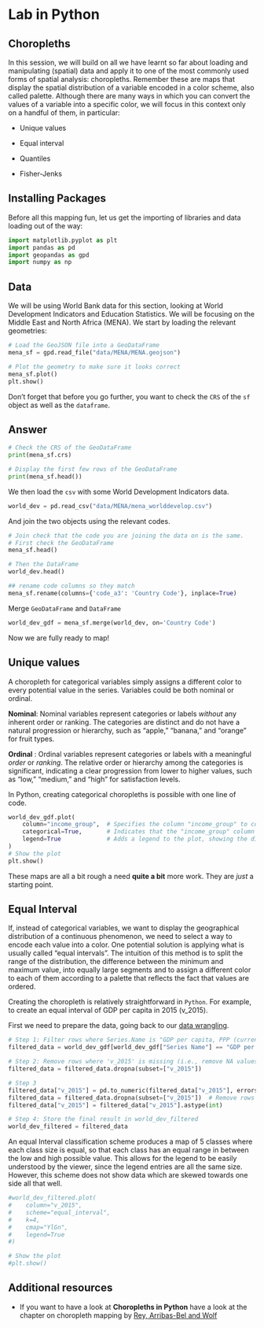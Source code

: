 # Lab in Python {#sec-vector-data-Python .unnumbered}

## Choropleths

In this session, we will build on all we have learnt so far about loading and manipulating (spatial) data and apply it to one of the most commonly used forms of spatial analysis: choropleths. Remember these are maps that display the spatial distribution of a variable encoded in a color scheme, also called palette. Although there are many ways in which you can convert the values of a variable into a specific color, we will focus in this context only on a handful of them, in particular:

-   Unique values

-   Equal interval

-   Quantiles

-   Fisher-Jenks

## Installing Packages

Before all this mapping fun, let us get the importing of libraries and data loading out of the way:

```python
import matplotlib.pyplot as plt
import pandas as pd
import geopandas as gpd
import numpy as np
```

## Data

We will be using World Bank data for this section, looking at World Development Indicators and Education Statistics. We will be focusing on the Middle East and North Africa (MENA). We start by loading the relevant geometries:

```python
# Load the GeoJSON file into a GeoDataFrame
mena_sf = gpd.read_file("data/MENA/MENA.geojson")

# Plot the geometry to make sure it looks correct
mena_sf.plot()
plt.show()
```

Don't forget that before you go further, you want to check the `CRS` of the `sf` object as well as the `dataframe`.

::: {.callout-tip collapse="true"}
## Answer

```python
# Check the CRS of the GeoDataFrame
print(mena_sf.crs)

# Display the first few rows of the GeoDataFrame
print(mena_sf.head())
```
:::

We then load the `csv` with some World Development Indicators data.
```python
world_dev = pd.read_csv("data/MENA/mena_worlddevelop.csv")
```

And join the two objects using the relevant codes.

```python
# Join check that the code you are joining the data on is the same.
# First check the GeoDataFrame
mena_sf.head()

# Then the DataFrame
world_dev.head()

## rename code columns so they match
mena_sf.rename(columns={'code_a3': 'Country Code'}, inplace=True)
```

Merge `GeoDataFrame` and `DataFrame`
```python
world_dev_gdf = mena_sf.merge(world_dev, on='Country Code')
```

Now we are fully ready to map!

## Unique values

A choropleth for categorical variables simply assigns a different color to every potential value in the series. Variables could be both nominal or ordinal.

**Nominal**: Nominal variables represent categories or labels *without* any inherent order or ranking. The categories are distinct and do not have a natural progression or hierarchy, such as "apple," "banana," and "orange" for fruit types.

**Ordinal** : Ordinal variables represent categories or labels with a meaningful *order* or *ranking*. The relative order or hierarchy among the categories is significant, indicating a clear progression from lower to higher values, such as "low," "medium," and "high" for satisfaction levels.

In Python, creating categorical choropleths is possible with one line of code. 
```python
world_dev_gdf.plot(
    column="income_group",  # Specifies the column "income_group" to color the plot based on categories
    categorical=True,       # Indicates that the "income_group" column is categorical (not continuous)
    legend=True             # Adds a legend to the plot, showing the different categories of "income_group"
)
# Show the plot
plt.show()
```

::: callout-important
These maps are all a bit rough a need **quite a bit** more work. They are *just* a starting point.
:::

## Equal Interval

If, instead of categorical variables, we want to display the geographical distribution of a continuous phenomenon, we need to select a way to encode each value into a color. One potential solution is applying what is usually called "equal intervals". The intuition of this method is to split the range of the distribution, the difference between the minimum and maximum value, into equally large segments and to assign a different color to each of them according to a palette that reflects the fact that values are ordered.

Creating the choropleth is relatively straightforward in `Python`. For example, to create an equal interval of GDP per capita in 2015 (v_2015).

First we need to prepare the data, going back to our [data wrangling](https://pietrostefani.github.io/gds/openscience.html).

```python
# Step 1: Filter rows where Series.Name is "GDP per capita, PPP (current international $)"
filtered_data = world_dev_gdf[world_dev_gdf["Series Name"] == "GDP per capita, PPP (current international $)"]

# Step 2: Remove rows where 'v_2015' is missing (i.e., remove NA values)
filtered_data = filtered_data.dropna(subset=["v_2015"])

# Step 3
filtered_data["v_2015"] = pd.to_numeric(filtered_data["v_2015"], errors='coerce').round()
filtered_data = filtered_data.dropna(subset=["v_2015"])  # Remove rows with NaN in 'v_2015'
filtered_data["v_2015"] = filtered_data["v_2015"].astype(int)

# Step 4: Store the final result in world_dev_filtered
world_dev_filtered = filtered_data
```


An equal Interval classification scheme produces a map of 5 classes where each class size is equal, so that each class has an equal range in between the low and high possible value. This allows for the legend to be easily understood by the viewer, since the legend entries are all the same size. However, this scheme does not show data which are skewed towards one side all that well.

```python
#world_dev_filtered.plot(
#    column="v_2015", 
#    scheme="equal_interval", 
#    k=4,
#    cmap="YlGn",
#    legend=True
#)

# Show the plot
#plt.show()


```
## Additional resources


-   If you want to have a look at **Choropleths in Python** have a look at the chapter on choropleth mapping by [Rey, Arribas-Bel and Wolf](https://geographicdata.science/book/notebooks/05_choropleth.html)
